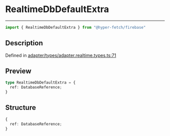 

# RealtimeDbDefaultExtra

<div class="api-docs__separator" data-reactroot="">

---

</div><div class="api-docs__import" data-reactroot="">

```ts
import { RealtimeDbDefaultExtra } from "@hyper-fetch/firebase"
```

</div><div class="api-docs__section">

## Description

</div><div class="api-docs__description"><span class="api-docs__do-not-parse">



</span></div><p class="api-docs__definition">

Defined in [adapter/types/adapter.realtime.types.ts:71](https://github.com/BetterTyped/hyper-fetch/blob/cc329b91/packages/adapter-firebase/src/adapter/types/adapter.realtime.types.ts#L71)

</p><div class="api-docs__section">

## Preview

</div><div class="api-docs__preview type">

```ts
type RealtimeDbDefaultExtra = {
  ref: DatabaseReference; 
}
```

</div><div class="api-docs__section">

## Structure

</div><div class="api-docs__returns">

```ts
{
  ref: DatabaseReference;
}
```

</div>